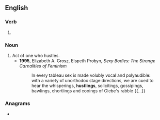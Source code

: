 ==English==

===Verb===
{{head|en|verb form}}

# {{present participle of|hustle|lang=en|nocat=1}}

===Noun===
{{en-noun}}

# Act of one who hustles.
#* '''1995''', Elizabeth A. Grosz, Elspeth Probyn, ''Sexy Bodies: The Strange Carnalities of Feminism''
#*: In every tableau sex is made volubly vocal and polyaudible: with a variety of unorthodox stage directions, we are cued to hear the whisperings, '''hustlings''', solicitings, gossipings, bawlings, chortlings and cooings of Glebe's rabble {{...}}

===Anagrams===
* {{anagrams|en|a=ghilnstu|sunlight|unlights}}